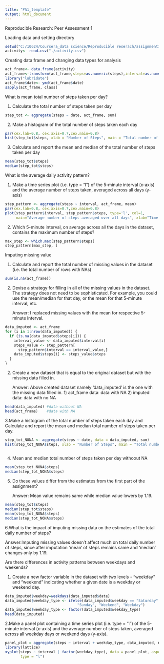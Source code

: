 ```yaml
---
title: "PA1_template"
output: html_document
---
```


Reproducible Research: Peer Assessment 1

Loading data and setting directory

```r
setwd("C:/10624/Coursera_data science/Reproducible reserach/assignment1/repdata-data-activity/RepData_PeerAssessment1")
activity<- read.csv("./activity.csv")
```


Creating data frame and changing data types for analysis

```r
act_frame<- data.frame(activity)
act_frame<-transform(act_frame,steps=as.numeric(steps),interval=as.numeric(interval))
library("lubridate")
act_frame$date<- ymd(act_frame$date)
sapply(act_frame, class)
```



What is mean total number of steps taken per day?

1. Calculate the total number of steps taken per day

```r
step_tot <- aggregate(steps ~ date, act_frame, sum)
```


2. Make a histogram of the total number of steps taken each day

```r
par(cex.lab=0.8, cex.axis=0.7,cex.main=0.8)
hist(step_tot$steps, xlab = "Number of Steps", main = "Total number of steps taken each day with missing values")
```


3. Calculate and report the mean and median of the total number of steps taken per day

```r
mean(step_tot$steps)
median(step_tot$steps)
```


What is the average daily activity pattern?


1. Make a time series plot (i.e. type = "l") of the 5-minute interval (x-axis) and the average number     of steps taken, averaged across all days (y-axis)

```r
step_pattern <- aggregate(steps ~ interval, act_frame, mean)
par(cex.lab=0.8, cex.axis=0.7,cex.main=0.8)
plot(step_pattern$interval, step_pattern$steps, type='l', col=1, 
     main="Average number of steps averaged over all days", xlab="Time Interval", ylab="Average number of steps")
```



2. Which 5-minute interval, on average across all the days in the dataset, contains the maximum number    of steps?

```r
max_step <- which.max(step_pattern$steps)
step_pattern[max_step, ]
```



Imputing missing value


1. Calculate and report the total number of missing values in the dataset (i.e. the total number of       rows with NAs)

```r
sum(is.na(act_frame))
```



2. Devise a strategy for filling in all of the missing values in the dataset. The strategy does not       need to be sophisticated. For example, you could use the mean/median for that day, or the mean for     that 5-minute interval, etc.

   Answer: I replaced missing values with the mean for respective 5-minute interval.

```r
data_imputed <- act_frame
for (i in 1:nrow(data_imputed)) {
  if (is.na(data_imputed$steps[i])) {
    interval_value <- data_imputed$interval[i]
    steps_value <- step_pattern[
      step_pattern$interval == interval_value,]
    data_imputed$steps[i] <- steps_value$steps
  }
}
```



2. Create a new dataset that is equal to the original dataset but with the missing data filled in.

   Answer: Above created dataset namely 'data_imputed' is the one with the missing data filled in. 
           1) act_frame data: data with NA
           2) imputed data: data with no NA

```r
head(data_imputed) #data without NA
head(act_frame)    #data with NA
```



3.Make a histogram of the total number of steps taken each day and Calculate and report the mean and  median total number of steps taken per day. 

```r
step_tot_NONA <- aggregate(steps ~ date, data = data_imputed, sum)
hist(step_tot_NONA$steps, xlab = "Number of Steps", main = "Total number of steps taken each day without missing values")
  
```



4. Mean and median total number of steps taken per day withoout NA

```r
mean(step_tot_NONA$steps)
median(step_tot_NONA$steps)   
```




5. Do these values differ from the estimates from the first part of the assignment? 

   Answer: Mean value remains same while median value lowers by 1.19.

```r
mean(step_tot$steps)
median(step_tot$steps)
mean(step_tot_NONA$steps)
median(step_tot_NONA$steps) 
```



6.What is the impact of imputing missing data on the estimates of the total daily number of steps?

  Answer:Imputing missing values doesn't affect much on total daily number of steps, since after               imputation 'mean' of steps remains same and 'median' changes only by 1.19.




Are there differences in activity patterns between weekdays and weekends?


1. Create a new factor variable in the dataset with two levels - "weekday" and "weekend" indicating      whether a given date is a weekday or weekend day.
   
```r
data_imputed$weekday=weekdays(data_imputed$date)
data_imputed$weekday_type <- ifelse(data_imputed$weekday == "Saturday" | data_imputed$weekday == 
                                 "Sunday", "Weekend", "Weekday")
data_imputed$weekday_type <- factor(data_imputed$weekday_type)
head(data_imputed)
```



2.Make a panel plot containing a time series plot (i.e. type = "l") of the 5-minute interval (x-axis)   and the average number of steps taken, averaged across all weekday days or weekend days (y-axis). 

```r
panel_plot = aggregate(steps ~ interval + weekday_type, data_imputed, mean)
library(lattice)
xyplot(steps ~ interval | factor(weekday_type), data = panel_plot, aspect = 1/2, 
       type = "l")

```

